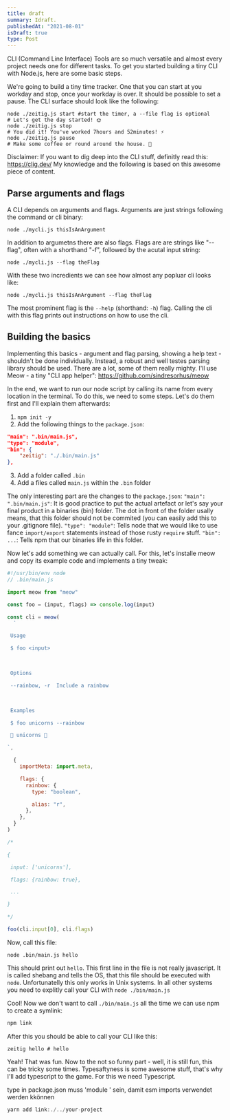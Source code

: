 ```yaml
---
title: draft
summary: Idraft.
publishedAt: "2021-08-01"
isDraft: true
type: Post
---
```


CLI (Command Line Interface) Tools are so much versatile and almost every project needs one for different tasks. To get you started building a tiny CLI with Node.js, here are some basic steps.

We're going to build a tiny time tracker. One that you can start at you workday and stop, once your workday is over. It should be possible to set a pause. The CLI surface should look like the following:

```shell
node ./zeitig.js start #start the timer, a --file flag is optional
# Let's get the day started! 🌞
node ./zeitig.js stop
# You did it! You've worked 7hours and 52minutes! ⚡
node ./zeitig.js pause
# Make some coffee or round around the house. 💨
```

Disclaimer: If you want to dig deep into the CLI stuff, definitly read this: https://clig.dev/ My knowledge and the following is based on this awesome piece of content.

## Parse arguments and flags

A CLI depends on arguments and flags. Arguments are just strings following the command or cli binary:

```shell
node ./mycli.js thisIsAnArgument
```

In addition to argumetns there are also flags. Flags are are strings like "--flag", often with a shorthand "-f", followed by the acutal input string:

```shell
node ./mycli.js --flag theFlag
```

With these two incredients we can see how almost any popluar cli looks like:

```shell
node ./mycli.js thisIsAnArgument --flag theFlag
```

The most prominent flag is the `--help` (shorthand: `-h`) flag. Calling the cli with this flag prints out instructions on how to use the cli.

## Building the basics

Implementing this basics - argument and flag parsing, showing a help text - shouldn't be done individually. Instead, a robust and well testes parsing library should be used. There are a lot, some of them really mighty. I'll use Meow - a tiny "CLI app helper": https://github.com/sindresorhus/meow

In the end, we want to run our node script by calling its name from every location in the terminal. To do this, we need to some steps. Let's do them first and I'll explain them afterwards:

1. `npm init -y`
2. Add the following things to the `package.json`:

```json
"main": ".bin/main.js",
"type": "module",
"bin": {
	"zeitig": "./.bin/main.js"
},
```

3. Add a folder called `.bin`
4. Add a files called `main.js` within the `.bin` folder

The only interesting part are the changes to the `package.json`:
`"main": ".bin/main.js"`: It is good practice to put the actual artefact or let's say your final product in a binaries (bin) folder. The dot in front of the folder usally means, that this folder should not be commited (you can easily add this to your .gitignore file).
`"type": "module"`: Tells node that we would like to use fance `import/export` statements instead of those rusty `require` stuff.
`"bin": ...`: Tells npm that our binaries life in this folder.

Now let's add something we can actually call. For this, let's installe meow and copy its example code and implements a tiny tweak:

```javascript
#!/usr/bin/env node
// .bin/main.js

import meow from "meow"

const foo = (input, flags) => console.log(input)

const cli = meow(
  `

 Usage

 $ foo <input>

  

 Options

 --rainbow, -r  Include a rainbow

  

 Examples

 $ foo unicorns --rainbow

 🌈 unicorns 🌈

`,

  {
    importMeta: import.meta,

    flags: {
      rainbow: {
        type: "boolean",

        alias: "r",
      },
    },
  }
)

/*

{

 input: ['unicorns'],

 flags: {rainbow: true},

 ...

}

*/

foo(cli.input[0], cli.flags)
```

Now, call this file:

```shell
node .bin/main.js hello
```

This should print out `hello`. This first line in the file is not really javascript. It is called shebang and tells the OS, that this file should be executed with `node`. Unfortunatelly this only works in Unix systems. In all other systems you need to explitly call your CLI with `node ./bin/main.js`

Cool! Now we don't want to call `./bin/main.js` all the time we can use npm to create a symlink:

```bash
npm link
```

After this you should be able to call your CLI like this:

```shell
zeitig hello # hello
```

Yeah! That was fun. Now to the not so funny part - well, it is still fun, this can be tricky some times. Typesaftyness is some awesome stuff, that's why I'll add typescript to the game. For this we need Typescript.

type in package.json muss 'module ' sein, damit esm imports verwendet werden kkönnen

```javascript
yarn add link:./../your-project
```
